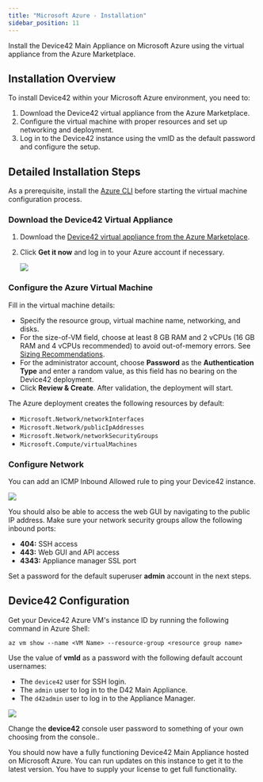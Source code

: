 ```yaml
---
title: "Microsoft Azure - Installation"
sidebar_position: 11
---
```


Install the Device42 Main Appliance on Microsoft Azure using the virtual appliance from the Azure Marketplace.

## Installation Overview

To install Device42 within your Microsoft Azure environment, you need to:

1. Download the Device42 virtual appliance from the Azure Marketplace.
2. Configure the virtual machine with proper resources and set up networking and deployment.
3. Log in to the Device42 instance using the vmID as the default password and configure the setup.

## Detailed Installation Steps

As a prerequisite, install the [Azure CLI](https://learn.microsoft.com/en-us/dotnet/azure/install-azure-cli) before starting the virtual machine configuration process.

### Download the Device42 Virtual Appliance

1. Download the [Device42 virtual appliance from the Azure Marketplace](https://azuremarketplace.microsoft.com/en-us/marketplace/apps/device42inc.device42?tab=Overview).
2. Click **Get it now** and log in to your Azure account if necessary.

    ![](/assets/images/azure-d42-virtual-appliance.png)

### Configure the Azure Virtual Machine

Fill in the virtual machine details:

- Specify the resource group, virtual machine name, networking, and disks.
- For the size-of-VM field, choose at least 8 GB RAM and 2 vCPUs (16 GB RAM and 4 vCPUs recommended) to avoid out-of-memory errors. See [Sizing Recommendations](sizing-recommendations.mdx).
- For the administrator account, choose **Password** as the **Authentication Type** and enter a random value, as this field has no bearing on the Device42 deployment.
- Click **Review & Create**. After validation, the deployment will start.

The Azure deployment creates the following resources by default: 
- `Microsoft.Network/networkInterfaces` 
- `Microsoft.Network/publicIpAddresses`
- `Microsoft.Network/networkSecurityGroups`
- `Microsoft.Compute/virtualMachines`

### Configure Network

You can add an ICMP Inbound Allowed rule to ping your Device42 instance.

![](/assets/images/WEB-316_Az-Install-ICMP-page.png)

You should also be able to access the web GUI by navigating to the public IP address. Make sure your network security groups allow the following inbound ports:

- **404:** SSH access
- **443:** Web GUI and API access
- **4343:** Appliance manager SSL port

Set a password for the default superuser **admin** account in the next steps.

## Device42 Configuration

Get your Device42 Azure VM's instance ID by running the following command in Azure Shell:

```
az vm show --name <VM Name> --resource-group <resource group name>
```

Use the value of  **vmId** as a password with the following default account usernames:

- The `device42` user for SSH login.
- The `admin` user to log in to the D42 Main Appliance.
- The `d42admin` user to log in to the Appliance Manager.

![](/assets/images/WEB-316_Az-Install-Az-shell-2.png)

Change the **device42** console user password to something of your own choosing from the console..

You should now have a fully functioning Device42 Main Appliance hosted on Microsoft Azure. You can run updates on this instance to get it to the latest version. You have to supply your license to get full functionality.

